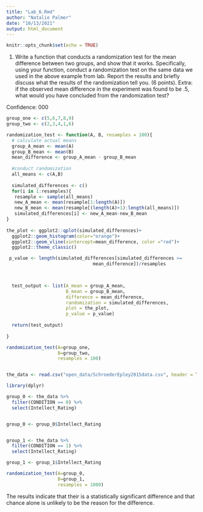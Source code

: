 ```yaml
---
title: "Lab_6.Rmd"
author: "Natalie Palmer"
date: "10/13/2021"
output: html_document
---
```


```r
knitr::opts_chunk$set(echo = TRUE)
```

1. Write a function that conducts a randomization test for the mean difference between two groups, and show that it works. Specifically, using your function, conduct a randomization test on the same data we used in the above example from lab. Report the results and briefly discuss what the results of the randomization tell you. (6 points). Extra: if the observed mean difference in the experiment was found to be .5, what would you have concluded from the randomization test?

Confidence: 000

```r

group_one <- c(5,6,7,8,9)
group_two <- c(2,3,4,1,6)

randomization_test <- function(A, B, resamples = 100){
  # calculate actual means
  group_A_mean <- mean(A)
  group_B_mean <- mean(B)
  mean_difference <- group_A_mean - group_B_mean
  
  #conduct randomization 
  all_means <- c(A,B)
  
  simulated_differences <- c()
  for(i in 1:resamples){
   resample <- sample(all_means)
   new_A_mean <- mean(resample[1:length(A)])
   new_B_mean <- mean(resample[(length(A)+1):length(all_means)])
   simulated_differences[i] <- new_A_mean-new_B_mean
}
  
the_plot <- ggplot2::qplot(simulated_differences)+
  ggplot2::geom_histogram(color="orange")+
  ggplot2::geom_vline(xintercept=mean_difference, color ="red")+
  ggplot2::theme_classic()

 p_value <- length(simulated_differences[simulated_differences >=
                                mean_difference])/resamples
  


  test_output <- list(A_mean = group_A_mean,
                      B_mean = group_B_mean,
                      difference = mean_difference,
                      randomization = simulated_differences,
                      plot = the_plot,
                      p_value = p_value)
  
  return(test_output)
  
}

randomization_test(A=group_one,
                   B=group_two,
                   resamples = 100)



```



```r


the_data <- read.csv("open_data/SchroederEpley2015data.csv", header = TRUE)

library(dplyr)

group_0 <- the_data %>%
  filter(CONDITION == 0) %>%
  select(Intellect_Rating)


group_0 <- group_0$Intellect_Rating


group_1 <- the_data %>%
  filter(CONDITION == 1) %>%
  select(Intellect_Rating)

group_1 <- group_1$Intellect_Rating

randomization_test(A=group_0,
                   B=group_1,
                   resamples = 1000)


```

The results indicate that their is a statistically significant difference and that chance alone is unlikely to be the reason for the difference. 

